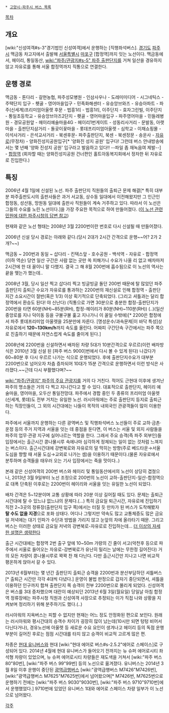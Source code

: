  * [[고양시·파주시 버스 목록]]

[[목차]]
== 개요 ==
[wiki:"신성여객#s-3"경기법인 신성여객]에서 운행하는 [직행좌석버스]. [[경기도]] [[파주시]] 맥금동 차고지에서 출발해 [[서울특별시]] [[마포구]] [합정역]까지 잇는 노선이다.
맥금동에서, 헤이리, 통일동산, [[wiki:"파주/관광지#s-5" 파주 출판단지]]를 거쳐 일산을 경유하지 않고 자유로를 통해 서울 합정역까지 직통으로 연결한다.

== 운행 경로 ==
맥금동 - 톤다리 - 갈현농협, 파주성모병원 - 인삼사우나 - 도레미미디어 - 시그네틱스 - 주택단지 입구 - 횃골 - 영어마을입구 - 민족화해센터 - 유승앙브와즈 - 유승아파트 - 파주(신세계)프리미엄아울렛 후문 - 법흥1리 - 법흥1리, 이주단지 - 효자그린빌, 이주단지 - 통일초등학교 - 유승앙브아즈2단지 - 횃골 - 영어마을입구 - 파주영어마을 - 민들레병원 - 경모공원앞 - 헤이리예술마을4G - 헤이리1번게이트 - 성동리사거리 - 문발동, 아랫마을 - 출판단지삼거리 - 돌곶이꽃마을 - 롯데프리미엄아울렛 - 심학교 - 이채쇼핑몰 - 이석사거리 - 은석교사거리 - 북센후문- 파주출판단지, 북센 - 북센정문 - 송운사 - [[자유로]](무정차) - 양화진성지공원입구[* '양화진 성지 공원' 입구다! 그런데 버스 안내방송에서는 몇 년째 '양화 진성지 공원' 입구라고 발음하고 있다!! --파일 좀 재녹음여 제발--] - [[합정역]] 
(회차할 때는 양화진성지공원 건너편인 홀트아동복지회에서 정차한 뒤 자유로로 진입한다.)

== 특징 ==
2006년 4월 1일에 신설된 노선. 파주 출판단지 직원들의 출퇴근 문제 해결[* 특히 대부분 파주출판도시의 출판사들은 과거 서교동, 상수동 일대에서 이전해왔지만 그 인근인 합정동, 성산동, 망원동 일대에 출판사 직원들이 계속 거주하고 있다. 따라서 이 노선은 그들의 수요를 노린 노선이다.]을 가장 주요한 목적으로 하여 만들어졌다.
([http://eminwon.paju.go.kr/emwp/gov/mogaha/ntis/web/emwp/cns/action/EmwpCnslWebAction.do?context=NTIS&method=selectCnslWebShow&jndinm=EmwpCnslWebEJB&methodnm=selectCnslWebShow&cnsl_qna_no=201203130906540328 이 노선 관련 민원에 대한 파주시청의 답변 참고])

현재와 같은 노선 형태는 2008년 3월 2200번이란 번호로 다시 신설될 때 만들어졌다.

2006년 신설 당시 경로는 아래와 같다.(당시 2대가 2시간 간격으로 운행~~어? 2가 2개?~~)

맥금동 ~ 200번과 동일 ~ 삽다리 - 킨텍스앞 - 호수공원 - 백석역 - 자유로 - 합정역 (이하 역순)
당연 일산 구간은 사람 없는 곳만 쏙 피해가니 수요가 나올 리 없고 배차마저 2시간에 한 대 꼴이니 말 다했지.
결국 그 해 8월 200번에 흡수됨으로 이 노선의 역사는 끝을 맺는가 했는데..

2008년 3월, 당시 일산 찍고 삽다리 찍고 빙글빙글 돌던 200번 때문에 탈 많았던 파주 출판단지 출퇴근 수요가 자유로를 통과하는 2200번의 재신설로 인해 합정역 - 출판단지간 소요시간이 절반(혹은 1/3) 이상 획기적으로 단축되었다. (그리고 셔틀과는 달리 합정역에서 환승도 된다! 야 신난다) (직통으로 가면 30분으로 충분한 합정-출판단지가 200번을 타면 60분(NH)~85분(RH), 합정-헤이리가 80분(NH)~110분(RH)) (..)(일산 중앙로를 지나 덕이동 등을 구불구불 훑고 지나가니 이 꼴일 수밖에)[* 2200은 합정에서 파주 롯데프리미엄 아울렛을 25분만에 자른다. [명성운수/과속문제|이 바닥 특성]상 자유로에서 '''120~130km/h'''까지 속도를 올린다. 어짜피 구간단속 구간에서는 파주 쪽으로 진출하기 때문에 자연스럽게 속도를 줄이게 된다.] 

2008년에 2200번을 신설하면서 배차된 차량 5대가 10분간격으로 우르르(이런 배차방식은 2010년 3월 신설 된 [파주 버스 9000]번에서 다시 볼 수 있게 된다) 나갔다가 60~80분 후 다시 우르르 나가는 식으로 운행되었다.
후에 출판단지수요가 대부분 2200번으로 넘어오자 차츰 증차되어 10대가 15분 간격으로 운행하면서 이런 방식은 사라졌다.~~근데 다시 부활했다며?~~


[[wiki:"파주/관광지" 파주의 주요 관광지]]를 거의 다 거친다. 적어도 근현대 이후에 생겨난 파주의 명소들은 거의 다 찍고 지나간다고 할 수 있다. 대표적으로 출판단지, 헤이리 예술마을, 영어마을, 오두산 통일전망대. 파주에서 경합 중인 두 종류의 프리미엄 아울렛(신세계, 롯데)도 전부 거치는 유일한 노선. 
러시아워에는 주로 출판단지 등지로 출퇴근하는 직장인들이, 그 외의 시간대에는 나들이 목적의 내외국인 관광객들이 많이 이용한다. 

파주에서 서울까지 운행하는 다른 광역버스 및 직행좌석버스 노선들이 주로 교하·금촌·운정 등의 주거 지역과 서울을 잇는 데 중점을 둔다면, 이 버스는 서울 및 외지 사람들을 파주의 업무·관광 지구에 실어나르는 역할을 한다. 그래서 주요 승객(즉 파주 외부인)들 입장에서는 출근시간 콩나물시루 속에나마 심각하게 정체되는 일이 없는 것처럼 느껴지는 버스이다. 출근시간대에 강변북로와 자유로의 덜 막히는 방향(주로 베드타운→서울 도심을 향할 때 서울 도심→교외로 나가는 셈)을 이용하기 때문이다.(물론 자유로에서 분투하며 승객들을 태우러 오는 기사 입장에서는 죽을 맛이다..)

본래 같은 신성여객의 200번 버스와 헤이리 및 통일동산에서의 노선이 상당히 겹쳤으나, 2013년 3월 9일부터 노선 조정으로 200번의 노선이 교하-출판단지-일산-합정역으로 대폭 단축된 이후로는 2200번이 헤이리와 서울을 잇는 유일한 노선이 되었다. 

배차 간격은 5~12분이며 교통 상황에 따라 20분 이상 길어질 때도 있다. 
문제는 출퇴근 시간대에 탈 수 있느냐 없느냐의 문제다.(...) 특히 금요일 퇴근시간, 자유로에 진입하기 직전 2~3곳의 정류장(출판단지 입구 쪽)에서는 터질 듯 만차가 된 버스가 도착해봤자 '''탈 수도 없을 지경'''으로 포화 상태다. 어디나 그렇지만 약속도 많고 교통체증도 많은 금요일 저녁에는 대기 인파가 수단과 방법을 가리지 않고 눈앞의 차에 올라타기 때문. 그리고 버스는 이러한 상태로 금요일 저녁의 강변북로-자유로로 진입하는데... [[더 이상의 자세한 설명은 생략한다]] 

출근 시간대에는 합정역 2번 출구 앞에 10~50m 가량의 긴 줄이 서고(악천후 등으로 파주에서 서울로 들어오는 자유로-강변북로가 유난히 밀리는 날에는 무한정 길어진다) 거의 모든 차량이 콩나물시루로 꽉꽉 찬 채 다닌다. 다만 출근시간만 지나고 나면 비교적 평온하게 앉아서 갈 수 있다. 

2013년 6월부터는 몇 년간 출판단지 출퇴근 승객을 2200번과 분산부담하던 셔틀버스[* 출퇴근 시간만 각각 4대씩 다녔다.] 운영이 불법 판정으로 갑자기 중단되면서, 셔틀을 이용하던 인구까지 합쳐 출판단지 쪽 승객이 전부 2200번으로 몰리게 되었다. 신성여객은 버스를 3대 증차했으며 대란이 예상되던 2013년 6월 3일(월요일) 당일날 아침 합정역 정류장에는 파주시청 직원과 신성여객 사장으로 추정되는 이가 직접 나와 상황을 지켜보며 정리하기 위해 분주하기도 했다.(..)

러시아워의 지옥버스는 피할 수 없지만 현재는 어느 정도 안정화된 편으로 보인다. 
원래는 러시아워와 평시간대의 승객수 차이가 굉장히 많이 났는데(10시만 되면 텅텅 비어서 다닌다거나), 경유노선에 아울렛 등 새로운 수요 요인이 생겨나고 헤이리 등의 독점 운행 부분이 길어진 후로는 점점 시간대를 타지 않고 승객이 비교적 고르게 많은 편.

차종은 [[현대 유니버스]]와 현대 [wiki:"현대 에어로 버스#s-2.5.2"에어로 스페이스]로 구성되어 있다.
2014년 4월에 현대 유니버스가 들어오기 전까지는 뉴 슈퍼 에어로시티 좌석형 차량이 있었으며, 뉴 슈퍼 에어로시티 차량들은 재도색을 거쳐서 [wiki:"파주 버스 80"80번], [wiki:"파주 버스 99"99번] 등의 노선으로 옮겨졌다.
유니버스는 2014년 3월 8일 이후 운행이 중단된 [[광역급행버스]] [wiki:"광역급행버스 M7426"M7426번], [wiki:"광역급행버스 M7625"M7625번]에서 넘어왔으며[* M7426번, M7625번으로 운행하기 전에는 [wiki:"파주 버스 9030"9030번], [wiki:"파주 버스 9710"9710번]에서 운행했었다.] 9710번에 있었던 유니버스 1대와 에어로 스페이스 차량 일부가 이 노선으로 넘어왔다.

[[각주]]
